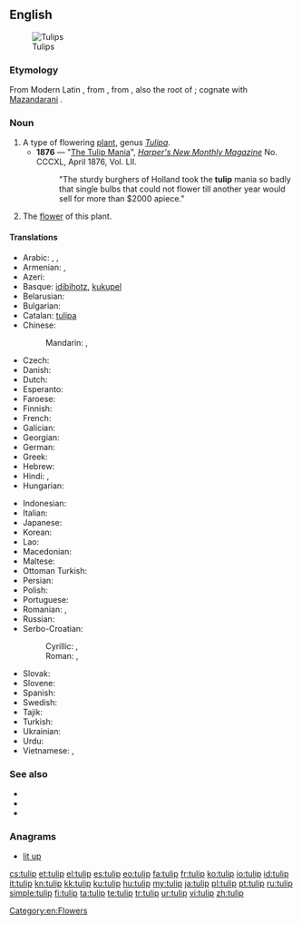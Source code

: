 {{also|TULIP}}
==English==
[[Image:Tulip - floriade canberra.jpg|thumb|Tulips]]

===Etymology===
From Modern Latin {{term|tulipa|lang=la}}, from {{etyl|tr}} {{term|tülbent|lang=tr||fine muslin, turban}}, from {{etyl|fa}} {{term|دلبند|tr=dolband||sc=fa-Arab|lang=fa||turban}}, also the root of {{term|turban}}; cognate with [[w:Mazandarani language|Mazandarani]] {{term|تولیپ||tulip|sc=fa-Arab|lang=mzn}}.

===Noun===
{{en-noun}}

# A type of flowering [[plant]], genus ''[[Tulipa]]''.
#* '''1876''' —  "[[s:The Tulip Mania|The Tulip Mania]]", ''[[w:Harper's Magazine|Harper's New Monthly Magazine]]'' No. CCCXL, April 1876, Vol. LII.
#*: "The sturdy burghers of Holland took the '''tulip''' mania so badly that single bulbs that could not flower till another year would sell for more than $2000 apiece."
# The [[flower]] of this plant.

====Translations====
{{trans-top|plant}}
* Arabic: {{t-|ar|خزامى|tr=xuzāmā|sc=Arab}}, {{t-|ar|توليب|m|tr=tūlīb|sc=Arab}}, {{t-|ar|لعلع|m|tr=laʿlaʿ|sc=Arab}}
* Armenian: {{t-|hy|վարդակակաչ|tr=vardakakač}},  {{t-|hy|կակաչ|tr=kakač}}
* Azeri: {{t-|az|tülpan}}
* Basque: [[idibihotz]], [[kukupel]]
* Belarusian: {{t-|be|цюльпан|m|tr=cjulʹpán|sc=Cyrl}}
* Bulgarian: {{t-|bg|лале|f|tr=lále|sc=Cyrl}}
* Catalan: [[tulipa]] {{f}}
* Chinese:
*: Mandarin: {{t|cmn|鬱金香|sc=Hani}}, {{t|cmn|郁金香|tr=yùjīnxiāng|sc=Hani}}
* Czech: {{t-|cs|tulipán|m}}
* Danish: {{t-|da|tulipan|c}}
* Dutch: {{t+|nl|tulp|f}}
* Esperanto: {{t-|eo|tulipo}}
* Faroese: {{t-|fo|tulipan|f}}
* Finnish: {{t+|fi|tulppaani}}
* French: {{t+|fr|tulipe|f}}
* Galician: {{t-|gl|tulipán|m}}
* Georgian: {{t-|ka|ტიტა|tr=tita|sc=Geor}}
* German: {{t+|de|Tulpe|f}}
* Greek: {{t+|el|τουλίπα|f|tr=toulípa|sc=Grek}}
* Hebrew: {{t+|he|צבעוני|sc=Hebr}}
* Hindi: {{t-|hi|ट्यूलिप|tr=ṭyūlip|sc=Deva}}, {{t-|hi|लाला|tr=lālā|sc=Deva}}
* Hungarian: {{t+|hu|tulipán}}
{{trans-mid}}
* Indonesian: {{t+|id|tulip}}
* Italian: {{t+|it|tulipano|m}}
* Japanese: {{t+|ja|チューリップ|tr=chūrippu}}
* Korean: {{t+|ko|튤립|tr=tyullip|sc=Kore}}
* Lao: {{t-|lo|ດອກທິວລິບ|sc=Laoo}}
* Macedonian: {{t-|mk|лале|f|tr=lále|sc=Cyrl}}
* Maltese: {{t-|mt|tulipan}}
* Ottoman Turkish: {{tø|ota|لاله|tr=lale|sc=ota-Arab}}
* Persian: {{t+|fa|لاله|tr=lâle}}
* Polish: {{t+|pl|tulipan|m}}
* Portuguese: {{t+|pt|túlipa|f}}
* Romanian: {{t+|ro|lalea|f}}, {{t+|ro|tulipă|f}}
* Russian: {{t+|ru|тюльпан|m|tr=tjulʹpán|sc=Cyrl}}
* Serbo-Croatian:
*: Cyrillic: {{t-|sh|лала|f|sc=Cyrl}}, {{t-|sh|тулипан|m|sc=Cyrl}}
*: Roman: {{t-|sh|lala|f}} , {{t-|sh|tulipan|m}}
* Slovak: {{t-|sk|tulipán|m}}
* Slovene: {{t+|sl|tulipan|m}}
* Spanish: {{t+|es|tulipán|m}}
* Swedish: {{t+|sv|tulpan}}
* Tajik: {{t-|tg|лола‍|tr=lola|sc=Cyrl}}
* Turkish: {{t+|tr|lale}}
* Ukrainian: {{t-|uk|тюльпан|m|tr=tjulʹpán|sc=Cyrl}}
* Urdu: {{t+|ur|لالہ|tr=lāla|sc=ur-Arab}}
* Vietnamese: {{t-|vi|uất kim hương}}, {{t-|vi|uất kim cương}}
{{trans-bottom}}

===See also===
* {{pedia}}
* {{commonslite|Tulipa}}
* {{specieslite|Tulipa}}

===Anagrams===
* [[lit up#English|lit up]]

[[Category:en:Flowers]]

[[cs:tulip]]
[[et:tulip]]
[[el:tulip]]
[[es:tulip]]
[[eo:tulip]]
[[fa:tulip]]
[[fr:tulip]]
[[ko:tulip]]
[[io:tulip]]
[[id:tulip]]
[[it:tulip]]
[[kn:tulip]]
[[kk:tulip]]
[[ku:tulip]]
[[hu:tulip]]
[[my:tulip]]
[[ja:tulip]]
[[pl:tulip]]
[[pt:tulip]]
[[ru:tulip]]
[[simple:tulip]]
[[fi:tulip]]
[[ta:tulip]]
[[te:tulip]]
[[tr:tulip]]
[[ur:tulip]]
[[vi:tulip]]
[[zh:tulip]]